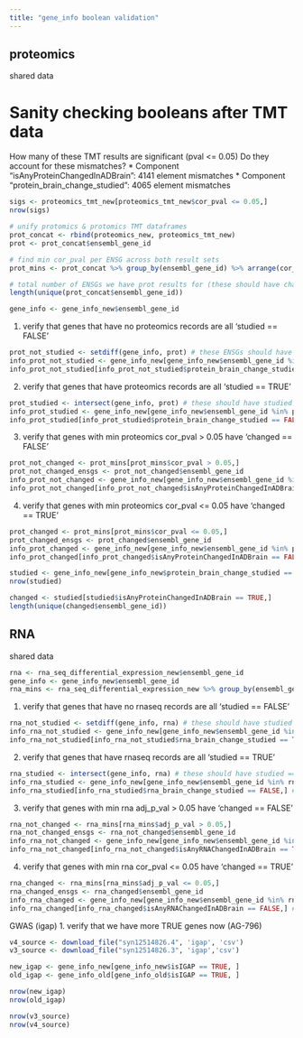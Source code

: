 ```yaml
---
title: "gene_info boolean validation"
---
```


## proteomics

shared data

# Sanity checking booleans after TMT data
How many of these TMT results are significant (pval <= 0.05)
Do they account for these mismatches?
* Component “isAnyProteinChangedInADBrain”: 4141 element mismatches
* Component “protein_brain_change_studied”: 4065 element mismatches
```r
sigs <- proteomics_tmt_new[proteomics_tmt_new$cor_pval <= 0.05,]
nrow(sigs)
```

```r
# unify protomics & protomics TMT dataframes
prot_concat <- rbind(proteomics_new, proteomics_tmt_new)
prot <- prot_concat$ensembl_gene_id

# find min cor_pval per ENSG across both result sets
prot_mins <- prot_concat %>% group_by(ensembl_gene_id) %>% arrange(cor_pval) %>% slice(1)

# total number of ENSGs we have prot results for (these should have changed == TRUE)
length(unique(prot_concat$ensembl_gene_id))

gene_info <- gene_info_new$ensembl_gene_id
```

1. verify that genes that have no proteomics records are all 'studied == FALSE'
```r
prot_not_studied <- setdiff(gene_info, prot) # these ENSGs should have studied == false because no prot records
info_prot_not_studied <- gene_info_new[gene_info_new$ensembl_gene_id %in% prot_not_studied,] 
info_prot_not_studied[info_prot_not_studied$protein_brain_change_studied == TRUE,] # expect empty pre-TMT
```

2. verify that genes that have proteomics records are all 'studied == TRUE'
```r
prot_studied <- intersect(gene_info, prot) # these should have studied == true
info_prot_studied <- gene_info_new[gene_info_new$ensembl_gene_id %in% prot_studied,]
info_prot_studied[info_prot_studied$protein_brain_change_studied == FALSE,] # expect empty
```

3. verify that genes with min proteomics cor_pval > 0.05 have 'changed == FALSE'
```r
prot_not_changed <- prot_mins[prot_mins$cor_pval > 0.05,]
prot_not_changed_ensgs <- prot_not_changed$ensembl_gene_id
info_prot_not_changed <- gene_info_new[gene_info_new$ensembl_gene_id %in% prot_not_changed_ensgs,]
info_prot_not_changed[info_prot_not_changed$isAnyProteinChangedInADBrain == TRUE,] # expect empty pre TMT
```


4. verify that genes with min proteomics cor_pval <= 0.05 have 'changed == TRUE'
```r
prot_changed <- prot_mins[prot_mins$cor_pval <= 0.05,]
prot_changed_ensgs <- prot_changed$ensembl_gene_id
info_prot_changed <- gene_info_new[gene_info_new$ensembl_gene_id %in% prot_changed_ensgs,]
info_prot_changed[info_prot_changed$isAnyProteinChangedInADBrain == FALSE,] # expect empty
```

```r
studied <- gene_info_new[gene_info_new$protein_brain_change_studied == TRUE,]
nrow(studied)
```

```r
changed <- studied[studied$isAnyProteinChangedInADBrain == TRUE,]
length(unique(changed$ensembl_gene_id))
```

## RNA

shared data

```r
rna <- rna_seq_differential_expression_new$ensembl_gene_id
gene_info <- gene_info_new$ensembl_gene_id
rna_mins <- rna_seq_differential_expression_new %>% group_by(ensembl_gene_id) %>% arrange(adj_p_val) %>% slice(1)
```


1. verify that genes that have no rnaseq records are all 'studied == FALSE'
```r
rna_not_studied <- setdiff(gene_info, rna) # these should have studied == false
info_rna_not_studied <- gene_info_new[gene_info_new$ensembl_gene_id %in% rna_not_studied,]
info_rna_not_studied[info_rna_not_studied$rna_brain_change_studied == TRUE,] # expect empty
```

2. verify that genes that have rnaseq records are all 'studied == TRUE'
```r
rna_studied <- intersect(gene_info, rna) # these should have studied == true
info_rna_studied <- gene_info_new[gene_info_new$ensembl_gene_id %in% rna_studied,]
info_rna_studied[info_rna_studied$rna_brain_change_studied == FALSE,] # expect empty
```

3. verify that genes with min rna adj_p_val > 0.05 have 'changed == FALSE'
```r
rna_not_changed <- rna_mins[rna_mins$adj_p_val > 0.05,]
rna_not_changed_ensgs <- rna_not_changed$ensembl_gene_id
info_rna_not_changed <- gene_info_new[gene_info_new$ensembl_gene_id %in% rna_not_changed_ensgs,]
info_rna_not_changed[info_rna_not_changed$isAnyRNAChangedInADBrain == TRUE,] # expect empty
```


4. verify that genes with min rna cor_pval <= 0.05 have 'changed == TRUE'
```r
rna_changed <- rna_mins[rna_mins$adj_p_val <= 0.05,]
rna_changed_ensgs <- rna_changed$ensembl_gene_id
info_rna_changed <- gene_info_new[gene_info_new$ensembl_gene_id %in% rna_changed_ensgs,]
info_rna_changed[info_rna_changed$isAnyRNAChangedInADBrain == FALSE,] # expect empty
```


GWAS (igap)
1. verify that we have more TRUE genes now (AG-796)

```r
v4_source <- download_file("syn12514826.4", 'igap', 'csv')
v3_source <- download_file("syn12514826.3", 'igap','csv')
```

```r
new_igap <- gene_info_new[gene_info_new$isIGAP == TRUE, ]
old_igap <- gene_info_old[gene_info_old$isIGAP == TRUE, ]

nrow(new_igap)
nrow(old_igap)

nrow(v3_source)
nrow(v4_source)
```